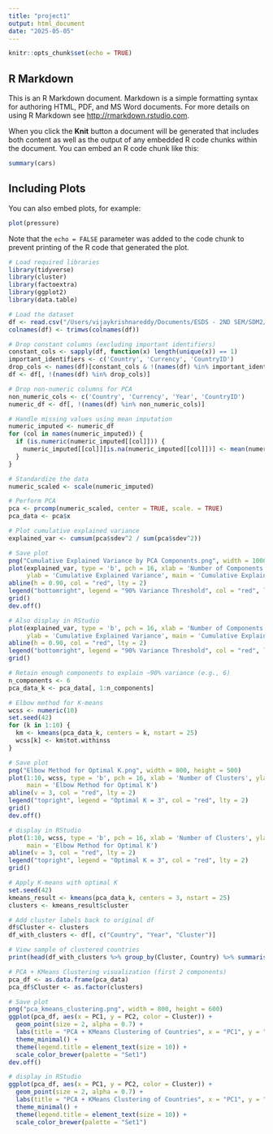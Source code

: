 ```yaml
---
title: "project1"
output: html_document
date: "2025-05-05"
---
```


```r
knitr::opts_chunk$set(echo = TRUE)
```

## R Markdown

This is an R Markdown document. Markdown is a simple formatting syntax for authoring HTML, PDF, and MS Word documents. For more details on using R Markdown see <http://rmarkdown.rstudio.com>.

When you click the **Knit** button a document will be generated that includes both content as well as the output of any embedded R code chunks within the document. You can embed an R code chunk like this:

```r
summary(cars)
```

## Including Plots

You can also embed plots, for example:

```r
plot(pressure)
```

Note that the `echo = FALSE` parameter was added to the code chunk to prevent printing of the R code that generated the plot.
```r
# Load required libraries
library(tidyverse)
library(cluster)
library(factoextra)
library(ggplot2)
library(data.table)

# Load the dataset
df <- read.csv("/Users/vijaykrishnareddy/Documents/ESDS - 2ND SEM/SDM2/Project/Global Economy Indicators.csv", stringsAsFactors = FALSE)
colnames(df) <- trimws(colnames(df))

# Drop constant columns (excluding important identifiers)
constant_cols <- sapply(df, function(x) length(unique(x)) == 1)
important_identifiers <- c('Country', 'Currency', 'CountryID')
drop_cols <- names(df)[constant_cols & !(names(df) %in% important_identifiers)]
df <- df[, !(names(df) %in% drop_cols)]

# Drop non-numeric columns for PCA
non_numeric_cols <- c('Country', 'Currency', 'Year', 'CountryID')
numeric_df <- df[, !(names(df) %in% non_numeric_cols)]

# Handle missing values using mean imputation
numeric_imputed <- numeric_df
for (col in names(numeric_imputed)) {
  if (is.numeric(numeric_imputed[[col]])) {
    numeric_imputed[[col]][is.na(numeric_imputed[[col]])] <- mean(numeric_imputed[[col]], na.rm = TRUE)
  }
}

# Standardize the data
numeric_scaled <- scale(numeric_imputed)

# Perform PCA
pca <- prcomp(numeric_scaled, center = TRUE, scale. = TRUE)
pca_data <- pca$x

# Plot cumulative explained variance
explained_var <- cumsum(pca$sdev^2 / sum(pca$sdev^2))

# Save plot
png("Cumulative Explained Variance by PCA Components.png", width = 1000, height = 500)
plot(explained_var, type = 'b', pch = 16, xlab = 'Number of Components',
     ylab = 'Cumulative Explained Variance', main = 'Cumulative Explained Variance by PCA Components')
abline(h = 0.90, col = "red", lty = 2)
legend("bottomright", legend = "90% Variance Threshold", col = "red", lty = 2)
grid()
dev.off()

# Also display in RStudio
plot(explained_var, type = 'b', pch = 16, xlab = 'Number of Components',
     ylab = 'Cumulative Explained Variance', main = 'Cumulative Explained Variance by PCA Components')
abline(h = 0.90, col = "red", lty = 2)
legend("bottomright", legend = "90% Variance Threshold", col = "red", lty = 2)
grid()

# Retain enough components to explain ~90% variance (e.g., 6)
n_components <- 6
pca_data_k <- pca_data[, 1:n_components]

# Elbow method for K-means
wcss <- numeric(10)
set.seed(42)
for (k in 1:10) {
  km <- kmeans(pca_data_k, centers = k, nstart = 25)
  wcss[k] <- km$tot.withinss
}

# Save plot
png("Elbow Method for Optimal K.png", width = 800, height = 500)
plot(1:10, wcss, type = 'b', pch = 16, xlab = 'Number of Clusters', ylab = 'WCSS',
     main = 'Elbow Method for Optimal K')
abline(v = 3, col = "red", lty = 2)
legend("topright", legend = "Optimal K = 3", col = "red", lty = 2)
grid()
dev.off()

# display in RStudio
plot(1:10, wcss, type = 'b', pch = 16, xlab = 'Number of Clusters', ylab = 'WCSS',
     main = 'Elbow Method for Optimal K')
abline(v = 3, col = "red", lty = 2)
legend("topright", legend = "Optimal K = 3", col = "red", lty = 2)
grid()

# Apply K-means with optimal K
set.seed(42)
kmeans_result <- kmeans(pca_data_k, centers = 3, nstart = 25)
clusters <- kmeans_result$cluster

# Add cluster labels back to original df
df$Cluster <- clusters
df_with_clusters <- df[, c("Country", "Year", "Cluster")]

# View sample of clustered countries
print(head(df_with_clusters %>% group_by(Cluster, Country) %>% summarise(Count = n()), 20))

# PCA + KMeans Clustering visualization (first 2 components)
pca_df <- as.data.frame(pca_data)
pca_df$Cluster <- as.factor(clusters)

# Save plot
png("pca_kmeans_clustering.png", width = 800, height = 600)
ggplot(pca_df, aes(x = PC1, y = PC2, color = Cluster)) +
  geom_point(size = 2, alpha = 0.7) +
  labs(title = "PCA + KMeans Clustering of Countries", x = "PC1", y = "PC2") +
  theme_minimal() +
  theme(legend.title = element_text(size = 10)) +
  scale_color_brewer(palette = "Set1")
dev.off()

# display in RStudio
ggplot(pca_df, aes(x = PC1, y = PC2, color = Cluster)) +
  geom_point(size = 2, alpha = 0.7) +
  labs(title = "PCA + KMeans Clustering of Countries", x = "PC1", y = "PC2") +
  theme_minimal() +
  theme(legend.title = element_text(size = 10)) +
  scale_color_brewer(palette = "Set1")

```